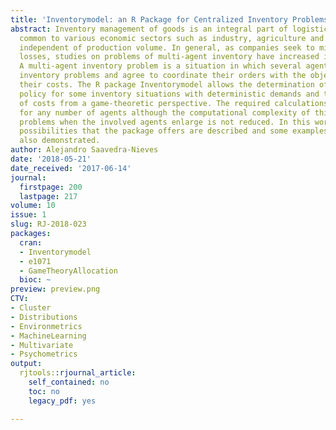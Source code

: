 ```yaml
---
title: 'Inventorymodel: an R Package for Centralized Inventory Problems'
abstract: Inventory management of goods is an integral part of logistics systems;
  common to various economic sectors such as industry, agriculture and trade; and
  independent of production volume. In general, as companies seek to minimize economic
  losses, studies on problems of multi-agent inventory have increased in recent years.
  A multi-agent inventory problem is a situation in which several agents face individual
  inventory problems and agree to coordinate their orders with the objective of reducing
  their costs. The R package Inventorymodel allows the determination of both the optimal
  policy for some inventory situations with deterministic demands and the allocation
  of costs from a game-theoretic perspective. The required calculations may be computed
  for any number of agents although the computational complexity of this class of
  problems when the involved agents enlarge is not reduced. In this work, the different
  possibilities that the package offers are described and some examples of usage are
  also demonstrated.
author: Alejandro Saavedra-Nieves
date: '2018-05-21'
date_received: '2017-06-14'
journal:
  firstpage: 200
  lastpage: 217
volume: 10
issue: 1
slug: RJ-2018-023
packages:
  cran:
  - Inventorymodel
  - e1071
  - GameTheoryAllocation
  bioc: ~
preview: preview.png
CTV:
- Cluster
- Distributions
- Environmetrics
- MachineLearning
- Multivariate
- Psychometrics
output:
  rjtools::rjournal_article:
    self_contained: no
    toc: no
    legacy_pdf: yes

---
```

